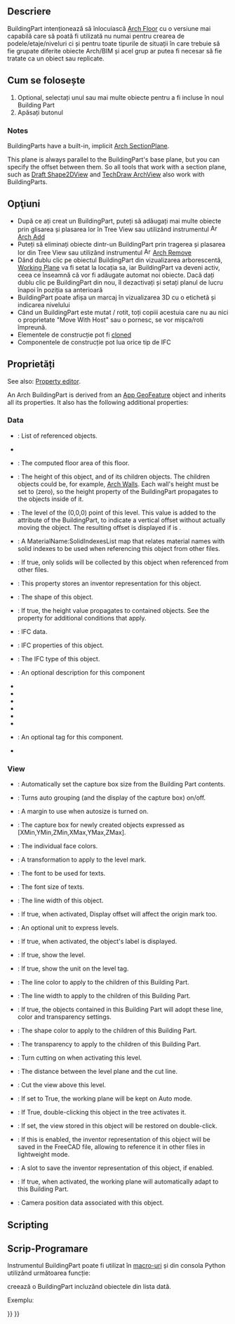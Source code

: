 <languages/>

{{Docnav
|
|
|[[Arch_Workbench|Arch]]
|IconL=
|IconR=
|IconC=Workbench_Arch.svg
}}

{{VeryImportantMessage|THIS COMMAND IS OBSOLETE<br>
It is not available in {{VersionPlus|1.0}}. Use [[Arch_Floor|Arch Floor]] instead.}}

<div class="mw-translate-fuzzy">
{{GuiCommand/ro
|Name=Arch BuildingPart
|Name/ro=Arch BuildingPart
|MenuLocation=Arch → BuildingPart
|Workbenches=[[Arch_Workbench/ro|Arch]]
|Shortcut=
|SeeAlso=[[Arch Building]], [[Arch Floor]]
}}
</div>

<span id="Description"></span>
<div class="mw-translate-fuzzy">
==Descriere==
</div>

<div class="mw-translate-fuzzy">
BuildingPart intenționează să înlocuiască [[Arch Floor]] cu o versiune mai capabilă care să poată fi utilizată nu numai pentru crearea de podele/etaje/niveluri ci și pentru toate tipurile de situații în care trebuie să fie grupate diferite obiecte Arch/BIM și acel grup ar putea fi necesar să fie tratate ca un obiect sau replicate.
</div>

<span id="Usage"></span>
<div class="mw-translate-fuzzy">
== Cum se folosește ==
</div>

<div class="mw-translate-fuzzy">
# Optional, selectați unul sau mai multe obiecte pentru a fi incluse în noul Building Part
# Apăsați butonul {{KEY|[[Image:Arch BuildingPart.png|16px]] '''Arch BuildingPart'''}}
</div>

=== Notes ===

BuildingParts have a built-in, implicit [[Arch_SectionPlane|Arch SectionPlane]].

This plane is always parallel to the BuildingPart's base plane, but you can specify the offset between them. So all tools that work with a section plane, such as [[Draft_Shape2DView|Draft Shape2DView]] and [[TechDraw_ArchView|TechDraw ArchView]] also work with BuildingParts.

<span id="Options"></span>
<div class="mw-translate-fuzzy">
== Opţiuni ==
</div>

<div class="mw-translate-fuzzy">
* După ce ați creat un BuildingPart, puteți să adăugați mai multe obiecte prin glisarea și plasarea lor în Tree View sau utilizând instrumentul [[Image:Arch Add.png|16px]] [[Arch Add]] 
* Puteți să eliminați obiecte dintr-un BuildingPart prin tragerea și plasarea lor din Tree View sau utilizând instrumentul [[Image:Arch Remove.png|16px]] [[Arch Remove]] 
* Dând dublu clic pe obiectul BuildingPart din vizualizarea arborescentă, [[Draft SelectPlane|Working Plane]] va fi setat la locația sa, iar BuildingPart va deveni activ, ceea ce înseamnă că vor fi adăugate automat noi obiecte. Dacă dați dublu clic pe BuildingPart din nou, îl dezactivați și setați planul de lucru înapoi în poziția sa anterioară
* BuildingPart poate afișa un marcaj în vizualizarea 3D cu o etichetă și indicarea nivelului
* Când un BuildingPart este mutat / rotit, toți copiii acestuia care nu au nici o proprietate "Move With Host" sau o pornesc, se vor mișca/roti împreună.
* Elementele de construcție pot fi [[Draft Clone|cloned]]
* Componentele de construcție pot lua orice tip de IFC
</div>

<span id="Properties"></span>
<div class="mw-translate-fuzzy">
==Proprietăți==
</div>

See also: [[Property_editor|Property editor]].

An Arch BuildingPart is derived from an [[App_GeoFeature|App GeoFeature]] object and inherits all its properties. It also has the following additional properties:

===Data===

{{TitleProperty|Base}}

* {{PropertyData|Group|LinkList}}: List of referenced objects.
* {{PropertyData|_ Group Touched|Bool|Hidden}}

{{TitleProperty|Building Part}}

* {{PropertyData|Area|Area}}: The computed floor area of this floor.
* {{PropertyData|Height|Length}}: The height of this object, and of its children objects. The children objects could be, for example, [[Arch Wall|Arch Walls]]. Each wall's height must be set to {{incode|0}} (zero), so the height property of the BuildingPart propagates to the objects inside of it.
* {{PropertyData|Level Offset|Length}}: The level of the (0,0,0) point of this level. This value is added to the {{incode|Placement.Base.z}} attribute of the BuildingPart, to indicate a vertical offset without actually moving the object. The resulting offset is displayed if {{PropertyView|Show Level}} is {{TRUE}}.
* {{PropertyData|Materials Table|Map|Hidden}}: A MaterialName:SolidIndexesList map that relates material names with solid indexes to be used when referencing this object from other files.
* {{PropertyData|Only Solids|Bool}}: If true, only solids will be collected by this object when referenced from other files.
* {{PropertyData|Saved Inventor|FileIncluded|Hidden}}: This property stores an inventor representation for this object.
* {{PropertyData|Shape|PartShape|Hidden}}: The shape of this object.

{{TitleProperty|Children}}

* {{PropertyData|Height Propagate|Bool}}: If true, the height value propagates to contained objects. See the {{PropertyData|Height}} property for additional conditions that apply.

{{TitleProperty|IFC}}

* {{PropertyData|Ifc Data|Map|Hidden}}: IFC data.
* {{PropertyData|Ifc Properties|Map|Hidden}}: IFC properties of this object.
* {{PropertyData|Ifc Type|Enumeration}}: The IFC type of this object.

{{TitleProperty|IFC Attributes}}

* {{PropertyData|Description|String}}: An optional description for this component
* {{PropertyData|Global Id|String}}
* {{PropertyData|Object Type|String}}
* {{PropertyData|Overall Height|Length}}
* {{PropertyData|Overall Width|Length}}
* {{PropertyData|Partitioning Type|Enumeration}}
* {{PropertyData|Predefined Type|Enumeration}}
* {{PropertyData|Tag|String}}: An optional tag for this component.
* {{PropertyData|User Defined Partitioning Type|String}}

===View===

{{TitleProperty|Auto Group}}

* {{PropertyView|Autogroup Autosize|Bool}}: Automatically set the capture box size from the Building Part contents. {{Version|0.20}}
* {{PropertyView|Autogroup Box|Bool}}: Turns auto grouping (and the display of the capture box) on/off. {{Version|0.20}}
* {{PropertyView|Autogroup Margin|Length}}: A margin to use when autosize is turned on. {{Version|0.20}}
* {{PropertyView|Autogroup Size|IntegerList}}: The capture box for newly created objects expressed as [XMin,YMin,ZMin,XMax,YMax,ZMax]. {{Version|0.20}}

{{TitleProperty|Building Part}}

* {{PropertyView|Diffuse Color|ColorList|Hidden}}: The individual face colors.
* {{PropertyView|Display Offset|Placement}}: A transformation to apply to the level mark.
* {{PropertyView|Font Name|Font}}: The font to be used for texts.
* {{PropertyView|Font Size|Length}}: The font size of texts.
* {{PropertyView|Line Width|Float}}: The line width of this object.
* {{PropertyView|Origin Offset|Bool}}: If true, when activated, Display offset will affect the origin mark too.
* {{PropertyView|Override Unit|String}}: An optional unit to express levels.
* {{PropertyView|Show Label|Bool}}: If true, when activated, the object's label is displayed.
* {{PropertyView|Show Level|Bool}}: If true, show the level.
* {{PropertyView|Show Unit|Bool}}: If true, show the unit on the level tag.

{{TitleProperty|Children}}

* {{PropertyView|Children Line Color|Color}}: The line color to apply to the children of this Building Part.
* {{PropertyView|Children Line Width|Float}}: The line width to apply to the children of this Building Part.
* {{PropertyView|Children Override|Bool}}: If true, the objects contained in this Building Part will adopt these line, color and transparency settings.
* {{PropertyView|Children Shape Color|Color}}: The shape color to apply to the children of this Building Part.
* {{PropertyView|Children Transparency|Percent}}: The transparency to apply to the children of this Building Part.

{{TitleProperty|Clip}}

* {{PropertyView|Auto Cut View|Bool}}: Turn cutting on when activating this level.
* {{PropertyView|Cut Margin|Length}}: The distance between the level plane and the cut line.
* {{PropertyView|Cut View|Bool}}: Cut the view above this level.

{{TitleProperty|Interactions}}

* {{PropertyView|Auto Working Plane|Bool}}: If set to True, the working plane will be kept on Auto mode.
* {{PropertyView|Double Click Activates|Bool}}: If True, double-clicking this object in the tree activates it.
* {{PropertyView|Restore View|Bool}}: If set, the view stored in this object will be restored on double-click.
* {{PropertyView|Save Inventor|Bool}}: If this is enabled, the inventor representation of this object will be saved in the FreeCAD file, allowing to reference it in other files in lightweight mode.
* {{PropertyView|Saved Inventor|FileIncluded|Hidden}}: A slot to save the inventor representation of this object, if enabled.
* {{PropertyView|Set Working Plane|Bool}}: If true, when activated, the working plane will automatically adapt to this Building Part.
* {{PropertyView|View Data|FloatList|Hidden}}: Camera position data associated with this object.

==Scripting==

<div class="mw-translate-fuzzy">
== Scrip-Programare ==
</div>

<div class="mw-translate-fuzzy">
Instrumentul BuildingPart poate fi utilizat în [[Macros/ro|macro-uri]] și din consola Python utilizând următoarea funcție:
</div>

{{Code|code=
BuildingPart = makeBuildingPart(objectslist=None)
}}

<div class="mw-translate-fuzzy">
creează o BuildingPart incluzând obiectele din lista dată.
</div>

<div class="mw-translate-fuzzy">
Exempluː
</div>
{{Code|code=
import FreeCAD, Draft, Arch

p1 = FreeCAD.Vector(0, 0, 0)
p2 = FreeCAD.Vector(2000, 0, 0)
baseline = Draft.makeLine(p1, p2)
baseline2 = Draft.makeLine(p1, -1*p2)

Wall1 = Arch.makeWall(baseline, length=None, width=150, height=2000)
Wall2 = Arch.makeWall(baseline2, length=None, width=150, height=1800)
FreeCAD.ActiveDocument.recompute()

BuildingPart = Arch.makeBuildingPart([Wall1, Wall2])

Floor = Arch.makeFloor([BuildingPart])
Building = Arch.makeBuilding([Floor])
Site = Arch.makeSite(Building)
FreeCAD.ActiveDocument.recompute()
}}


<div class="mw-translate-fuzzy">
{{docnav|[[Arch_Floor|Floor]]|[[Arch_Building|Building]]|[[Arch_Workbench|Arch]]|IconL=Arch_Floor.svg |IconC=Workbench_Arch.svg |IconR=Arch_Building.svg}}
</div>

{{BIM_Tools_navi{{#translation:}}}}
{{Userdocnavi{{#translation:}}}}